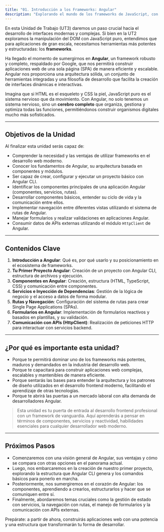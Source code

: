 ```yaml
---
title: "01. Introducción a los Frameworks: Angular"
description: "Explorando el mundo de los frameworks de JavaScript, con un enfoque en Angular como herramienta para el desarrollo de interfaces modernas."
---
```


En esta Unidad de Trabajo (UT3) daremos un paso crucial hacia el desarrollo de interfaces modernas y complejas. Si bien en la UT2 exploramos la manipulación del DOM con JavaScript puro, entendimos que para aplicaciones de gran escala, necesitamos herramientas más potentes y estructuradas: los **frameworks**.

Ha llegado el momento de sumergirnos en **Angular**, un framework robusto y completo, respaldado por Google, que nos permitirá construir aplicaciones web de una sola página (SPA) de manera eficiente y escalable. Angular nos proporciona una arquitectura sólida, un conjunto de herramientas integradas y una filosofía de desarrollo que facilita la creación de interfaces dinámicas e interactivas.

Imagina que si HTML es el esqueleto y CSS la piel, JavaScript puro es el sistema nervioso que da movimiento. Con Angular, no solo tenemos un sistema nervioso, sino un **cerebro completo** que organiza, gestiona y optimiza todas las funciones, permitiéndonos construir organismos digitales mucho más sofisticados.

---

## Objetivos de la Unidad

Al finalizar esta unidad serás capaz de:

-   Comprender la necesidad y las ventajas de utilizar frameworks en el desarrollo web moderno.
-   Conocer los fundamentos de Angular, su arquitectura basada en componentes y módulos.
-   Ser capaz de crear, configurar y ejecutar un proyecto básico con Angular CLI.
-   Identificar los componentes principales de una aplicación Angular (componentes, servicios, rutas).
-   Desarrollar componentes básicos, entender su ciclo de vida y la comunicación entre ellos.
-   Implementar navegación entre diferentes vistas utilizando el sistema de rutas de Angular.
-   Manejar formularios y realizar validaciones en aplicaciones Angular.
-   Consumir datos de APIs externas utilizando el módulo `HttpClient` de Angular.

---

## Contenidos Clave

1.  **Introducción a Angular**: Qué es, por qué usarlo y su posicionamiento en el ecosistema de frameworks.
2.  **Tu Primer Proyecto Angular**: Creación de un proyecto con Angular CLI, estructura de archivos y ejecución.
3.  **Componentes en Angular**: Creación, estructura (HTML, TypeScript, CSS) y comunicación entre componentes.
4.  **Servicios e Inyección de Dependencias**: Gestión de la lógica de negocio y el acceso a datos de forma modular.
5.  **Rutas y Navegación**: Configuración del sistema de rutas para crear Single Page Applications (SPAs).
6.  **Formularios en Angular**: Implementación de formularios reactivos y basados en plantillas, y su validación.
7.  **Comunicación con APIs (HttpClient)**: Realización de peticiones HTTP para interactuar con servicios backend.

---

## ¿Por qué es importante esta unidad?

-   Porque te permitirá dominar uno de los frameworks más potentes, maduros y demandados en la industria del desarrollo web.
-   Porque te capacitará para construir aplicaciones web complejas, escalables y mantenibles de manera eficiente.
-   Porque sentarás las bases para entender la arquitectura y los patrones de diseño utilizados en el desarrollo frontend moderno, facilitando el aprendizaje de otras tecnologías.
-   Porque te abrirá las puertas a un mercado laboral con alta demanda de desarrolladores Angular.

> Esta unidad es tu puerta de entrada al desarrollo frontend profesional con un framework de vanguardia. Aquí aprenderás a pensar en términos de componentes, servicios y reactividad, habilidades esenciales para cualquier desarrollador web moderno.

---

## Próximos Pasos

-   Comenzaremos con una visión general de Angular, sus ventajas y cómo se compara con otras opciones en el panorama actual.
-   Luego, nos embarcaremos en la creación de nuestro primer proyecto, explorando la estructura que Angular CLI genera y los comandos básicos para ponerlo en marcha.
-   Posteriormente, nos sumergiremos en el corazón de Angular: los componentes, aprendiendo a crearlos, estructurarlos y hacer que se comuniquen entre sí.
-   Finalmente, abordaremos temas cruciales como la gestión de estado con servicios, la navegación con rutas, el manejo de formularios y la comunicación con APIs externas.

Prepárate: a partir de ahora, construirás aplicaciones web con una potencia y una estructura que transformarán tu forma de desarrollar.
